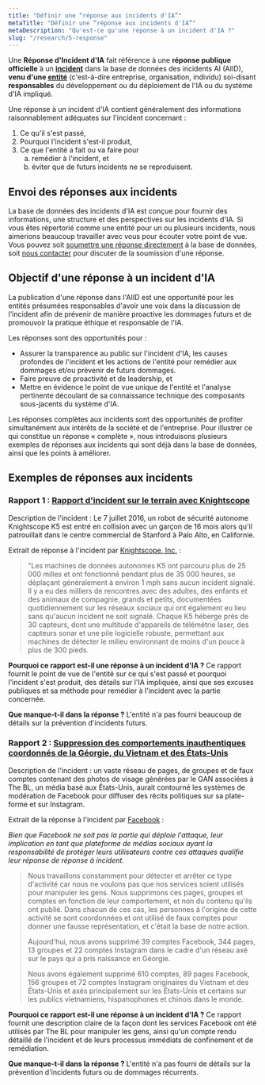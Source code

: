 ```yaml
---
title: "Définir une “réponse aux incidents d'IA”"
metaTitle: "Définir une “réponse aux incidents d'IA”"
metaDescription: "Qu'est-ce qu'une réponse à un incident d'IA ?"
slug: "/research/5-response"
---
```


Une **Réponse d'Incident d'IA** fait référence à une **réponse publique officielle** à un **[incident](/research/1-criteria)** dans la base de données des incidents AI (AIID), **venu d'une [entité](/entities)** (c'est-à-dire entreprise, organisation, individu) soi-disant **responsables** du développement ou du déploiement de l'IA ou du système d'IA impliqué.

Une réponse à un incident d'IA contient généralement des informations raisonnablement adéquates sur l'incident concernant :

1. Ce qu'il s'est passé,
2. Pourquoi l'incident s'est-il produit,
3. Ce que l'entité a fait ou va faire pour
    <ol style={{ marginLeft : '2em' }} type="a">
       <li>remédier à l'incident, et</li>
       <li>éviter que de futurs incidents ne se reproduisent.</li>
    </ol>

## Envoi des réponses aux incidents

La base de données des incidents d'IA est conçue pour fournir des informations, une structure et des perspectives sur les incidents d'IA. Si vous êtes répertorié comme une entité pour un ou plusieurs incidents, nous aimerions beaucoup travailler avec vous pour écouter votre point de vue. Vous pouvez soit [soumettre une réponse directement](#todo) à la base de données, soit [nous contacter](/contact) pour discuter de la soumission d'une réponse.

## Objectif d'une réponse à un incident d'IA

La publication d'une réponse dans l'AIID est une opportunité pour les entités présumées responsables d'avoir une voix dans la discussion de l'incident afin de prévenir de manière proactive les dommages futurs et de promouvoir la pratique éthique et responsable de l'IA.

Les réponses sont des opportunités pour :

- Assurer la transparence au public sur l'incident d'IA, les causes profondes de l'incident et les actions de l'entité pour remédier aux dommages et/ou prévenir de futurs dommages.
- Faire preuve de proactivité et de leadership, et
- Mettre en évidence le point de vue unique de l'entité et l'analyse pertinente découlant de sa connaissance technique des composants sous-jacents du système d'IA.

Les réponses complètes aux incidents sont des opportunités de profiter simultanément aux intérêts de la société et de l'entreprise. Pour illustrer ce qui constitue un réponse « complète », nous introduisons plusieurs exemples de réponses aux incidents qui sont déjà dans la base de données, ainsi que les points à améliorer.

## Exemples de réponses aux incidents

### Rapport 1 : [Rapport d'incident sur le terrain avec Knightscope](/cite/51#r1765)

Description de l'incident : Le 7 juillet 2016, un robot de sécurité autonome Knightscope K5 est entré en collision avec un garçon de 16 mois alors qu'il patrouillait dans le centre commercial de Stanford à Palo Alto, en Californie.

Extrait de réponse à l'incident par [Knightscope, Inc.](/entities/knightscope) :

> "Les machines de données autonomes K5 ont parcouru plus de 25 000 milles et ont fonctionné pendant plus de 35 000 heures, se déplaçant généralement à environ 1 mph sans aucun incident signalé. Il y a eu des milliers de rencontres avec des adultes, des enfants et des animaux de compagnie, grands et petits, documentées quotidiennement sur les réseaux sociaux qui ont également eu lieu sans qu'aucun incident ne soit signalé. Chaque K5 héberge près de 30 capteurs, dont une multitude d'appareils de télémétrie laser, des capteurs sonar et une pile logicielle robuste, permettant aux machines de détecter le milieu environnant de moins d'un pouce à plus de 300 pieds.

**Pourquoi ce rapport est-il une réponse à un incident d'IA ?** Ce rapport fournit le point de vue de l'entité sur ce qui s'est passé et pourquoi l'incident s'est produit, des détails sur l'IA impliquée, ainsi que ses excuses publiques et sa méthode pour remédier à l'incident avec la partie concernée.

**Que manque-t-il dans la réponse ?** L'entité n'a pas fourni beaucoup de détails sur la prévention d'incidents futurs.

### Rapport 2 : [Suppression des comportements inauthentiques coordonnés de la Géorgie, du Vietnam et des États-Unis](/cite/324#r2002)

Description de l'incident : un vaste réseau de pages, de groupes et de faux comptes contenant des photos de visage générées par le GAN associées à The BL, un média basé aux États-Unis, aurait contourné les systèmes de modération de Facebook pour diffuser des récits politiques sur sa plate-forme et sur Instagram.

Extrait de la réponse à l'incident par [Facebook](/entities/facebook) :

*Bien que Facebook ne soit pas la partie qui déploie l'attaque, leur implication en tant que plateforme de médias sociaux ayant la responsabilité de protéger leurs utilisateurs contre ces attaques qualifie leur réponse de réponse à incident.*

> Nous travaillons constamment pour détecter et arrêter ce type d'activité car nous ne voulons pas que nos services soient utilisés pour manipuler les gens. Nous supprimons ces pages, groupes et comptes en fonction de leur comportement, et non du contenu qu'ils ont publié. Dans chacun de ces cas, les personnes à l'origine de cette activité se sont coordonnées et ont utilisé de faux comptes pour donner une fausse représentation, et c'était la base de notre action.
>
> Aujourd'hui, nous avons supprimé 39 comptes Facebook, 344 pages, 13 groupes et 22 comptes Instagram dans le cadre d'un réseau axé sur le pays qui a pris naissance en Géorgie.
>
> Nous avons également supprimé 610 comptes, 89 pages Facebook, 156 groupes et 72 comptes Instagram originaires du Vietnam et des États-Unis et axés principalement sur les États-Unis et certains sur les publics vietnamiens, hispanophones et chinois dans le monde.

**Pourquoi ce rapport est-il une réponse à un incident d'IA ?** Ce rapport fournit une description claire de la façon dont les services Facebook ont ​​été utilisés par The BL pour manipuler les gens, ainsi qu'un compte rendu détaillé de l'incident et de leurs processus immédiats de confinement et de remédiation.

**Que manque-t-il dans la réponse ?** L'entité n'a pas fourni de détails sur la prévention d'incidents futurs ou de dommages récurrents.
